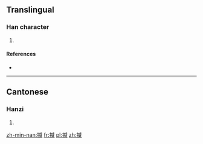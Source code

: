 ==Translingual==

===Han character===
{{Han char|rn=64|rad=手|as=09|sn=12|four=|canj=手戈竹女 (QIHV)|ids=⿰[[扌]][[威]]}}

# {{defn|Han|sort=手09}}

====References====
* {{Han ref|kx=0445.341|hdz=31913.110|uh=63FB|ud=25595}}

----

==Cantonese==

===Hanzi===
{{yue-hanzi|jyut=[[wai1]]|y=wai1}}

# {{defn|lang=yue|sort=手09}}

[[zh-min-nan:揻]]
[[fr:揻]]
[[pl:揻]]
[[zh:揻]]